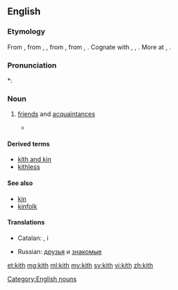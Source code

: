 ==English==

===Etymology===
From {{etyl|enm|en}} {{term|kith||kinsmen, relations|lang=enm}}, from {{etyl|ang|en}} {{term|cyþþ|cȳþþ|lang=ang}}, {{term|cyþþu|cȳþþu|kinship, kinsfolk, relations|lang=ang}}, from {{etyl|gem-pro|en}} {{recons|kunþiþō||knowledge, acquaintance|lang=gem-pro}}, from {{etyl|ine-pro|en}} {{recons|ǵenǝ-|lang=ine-pro}}, {{recons|ǵnō-||to know|lang=ine-pro}}. Cognate with {{etyl|goh|-}} {{term|kundida||kith|lang=goh}}, {{term|kundi|kundī|knowledge|lang=goh}}, {{etyl|got|-}} {{term|𐌺𐌿𐌽𐌸𐌹||tr=kunþi|knowledge|lang=got}}. More at {{l|en|couth}}, {{l|en|-th}}.

===Pronunciation===
*: {{rhymes|ɪθ}}

===Noun===
{{en-noun|-|s}}

# {{context|obsolete}} [[friend]]s and [[acquaintance]]s
#* {{quote-web
|date=2000-08-03
|year=
|first=
|last=
|author=Michael Kelly
|authorlink=
|title=New Hope For Nice Guys
|site=Orlando Sentinel
|url=http://articles.orlandosentinel.com/2000-08-03/news/0008030095_1_gore-democratic-party-clinton
|archiveorg=
|accessdate=2013-04-06
|passage=The demography-crossing thing that undergirds this election year, I think, is a strong, broad desire to punish Clinton and his '''kith''' with a denial of further power.
}}

====Derived terms====
* [[kith and kin]]
* [[kithless]]

====See also====
* [[kin]]
* [[kinfolk]]

====Translations====
{{trans-top|friends and acquaintances}}
* Catalan: {{t-|ca|conegut|alt=coneguts|m-p}}, {{t+|ca|amistat|alt=amistats|f-p}} i {{t-|ca|parentela|f}}
{{trans-mid}}
* Russian: [[друзья]] и [[знакомые]]
{{trans-bottom}}

[[Category:English nouns]]

[[et:kith]]
[[mg:kith]]
[[ml:kith]]
[[my:kith]]
[[sv:kith]]
[[vi:kith]]
[[zh:kith]]
